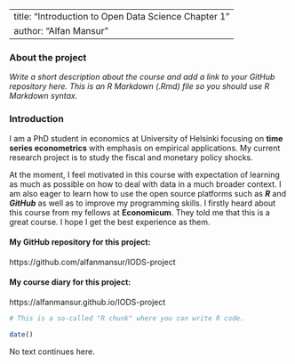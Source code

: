 
---
title: "Introduction to Open Data Science Chapter 1"
author: "Alfan Mansur"
---

### About the project

*Write a short description about the course and add a link to your GitHub repository here. This is an R Markdown (.Rmd) file so you should use R Markdown syntax.*

### Introduction

I am a PhD student in economics at University of Helsinki focusing on **time series econometrics** with emphasis on empirical applications. My current research project is to study the fiscal and monetary policy shocks. 

At the moment, I feel motivated in this course with expectation of learning as much as possible on how to deal with data in a much broader context. I am also eager to learn how to use the open source platforms such as __*R*__ and __*GitHub*__ as well as to improve my programming skills. I firstly heard about this course from my fellows at **Economicum**. They told me that this is a great course. I hope I get the best experience as them.

#### My GitHub repository for this project:

https://github.com/alfanmansur/IODS-project

#### My course diary for this project:

https://alfanmansur.github.io/IODS-project

```r
# This is a so-called "R chunk" where you can write R code.

date()

```
No text continues here.

